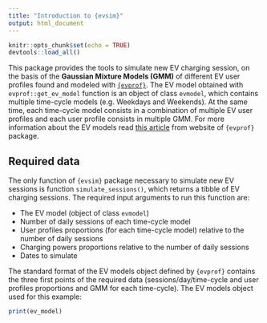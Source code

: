 ```yaml
---
title: "Introduction to {evsim}"
output: html_document
---
```


```r
knitr::opts_chunk$set(echo = TRUE)
devtools::load_all()
```

This package provides the tools to simulate new EV charging session, on the basis of the **Gaussian Mixture Models (GMM)** of different EV user profiles found and modeled with [`{evprof}`](https://mcanigueral.github.io/evprof/). The EV model obtained with `evprof::get_ev_model` function is an object of class `evmodel`, which contains multiple time-cycle models (e.g. Weekdays and Weekends). At the same time, each time-cycle model consists in a combination of multiple EV user profiles and each user profile consists in multiple GMM. For more information about the EV models read [this article](https://mcanigueral.github.io/evprof/articles/evmodel.html) from website of `{evprof}` package.

## Required data

The only function of `{evsim}` package necessary to simulate new EV sessions is function `simulate_sessions()`, which returns a tibble of EV charging sessions. The required input arguments to run this function are:

- The EV model (object of class `evmodel`)
- Number of daily sessions of each time-cycle model
- User profiles proportions (for each time-cycle model) relative to the number of daily sessions
- Charging powers proportions relative to the number of daily sessions
- Dates to simulate

The standard format of the EV models object defined by `{evprof}` contains the three first points of the required data (sessions/day/time-cycle and user profiles proportions and GMM for each time-cycle). The EV models object used for this example:

```r
print(ev_model)
```


<!-- ### EV user profiles models -->




<!-- To simulate an equivalent type of sessions we have to find the following parameters: -->

<!-- * **Charging rates distribution**: We can get the current charging power distribution with function `get_charging_rates_distribution`: -->

<!-- ```{r charging power distribution} -->
<!-- charging_rates <- get_charging_rates_distribution(sessions_demand) %>% -->
<!--   select(power, ratio) %>% -->
<!--   mutate(power = c(3.7, 7.3, 11, 22)) -->

<!-- print(charging_rates) -->
<!-- ``` -->

<!-- * **Number of sessions per day**: The daily number of sessions for each model -->

<!-- ```{r daily number of sessions} -->
<!-- n_sessions <- sessions_demand %>% -->
<!--   group_by(Timecycle) %>% -->
<!--   summarise(n = n()) %>% -->
<!--   mutate(n_day = round(n/c(16, 4, 4, 4))) -->

<!-- print(n_sessions) -->
<!-- ``` -->

<!-- * **Profiles distribution**: The user profiles proportion for each model -->

<!-- ```{r profiles ratios} -->
<!-- profiles_ratios <- sessions_demand %>% -->
<!--   group_by(Timecycle, Profile) %>% -->
<!--   summarise(n = n()) %>% -->
<!--   mutate(profile_ratio = n/sum(n)) %>% -->
<!--   select(model_name = Timecycle, profile = Profile, profile_ratio) -->

<!-- head(profiles_ratios, 10) -->
<!-- ``` -->


<!-- The function `simulate_sessions` of package `{evsim}` lets to simulate the sessions with the configuration above, together with the `dates` of the simulated sessions and the `interval_mins` as the times resolution (in minutes). Moreover, parameters `connection_log` and `energy_log` must be TRUE if the models have been built in a logarithmic scale. -->

<!-- ```{r estimate sessions, eval=F} -->
<!-- library(evsim) -->

<!-- ev_models <- readRDS('results/arnhem2_log_models.rds')[['models']] -->

<!-- my_ev_models <- ev_models %>% -->
<!--   mutate( -->
<!--     n_sessions = n_sessions$n_day # Update the number of sessions -->
<!--   ) %>% -->
<!--   update_profiles_ratios( -->
<!--     profiles_ratios # Update the distribution of user profiles -->
<!--   ) -->

<!-- sessions_estimated <- simulate_sessions( -->
<!--   my_ev_models, -->
<!--   charging_rates, -->
<!--   dates = unique(date(dttm_seq)), -->
<!--   interval_mins, -->
<!--   connection_log = TRUE, -->
<!--   energy_log = TRUE -->
<!-- ) -->
<!-- ``` -->
<!-- ```{r estimated sessions, eval=t, echo=F} -->
<!-- # Check that the charging rates distribution is correct with: -->
<!-- # sessions_estimated %>% get_charging_rates_distribution() -->

<!-- head(sessions_estimated) -->
<!-- ``` -->

<!-- Finally, we can calculate the estimated demand and compare it with the real demand: -->

<!-- ```{r simualted demand, eval=F} -->
<!-- estimated_demand <- sessions_estimated %>% -->
<!--   get_demand(dttm_seq) -->

<!-- comparison_demand <- tibble( -->
<!--   datetime = dttm_seq, -->
<!--   demand_real = rowSums(demand[-1]), -->
<!--   demand_estimated = rowSums(estimated_demand[-1]) -->
<!-- ) -->
<!-- ``` -->
<!-- ```{r simualted demand plot} -->
<!-- comparison_demand %>% -->
<!--   df_to_ts() %>% -->
<!--   dygraph(ylab = 'kW') %>% -->
<!--   dySeries('demand_real', 'Real demand', color = 'black', strokePattern = 'dashed', strokeWidth = 2) %>% -->
<!--   dySeries('demand_estimated', 'Estimated demand', color = 'navy', fillGraph = T) %>% -->
<!--   dyCSS("www/dystyle.css") -->
<!-- ``` -->

<!-- It is obvious that the two demand curves don't match perfectly because we are not doing a forecasting model but a simulation model, without inputs that conditionate a particular output. What we can compare is the day times where the demand peaks or valleys occur, and this is a positive comparison for our models, which coincide almost perfectly with the real demand. Moreover, the peak values are in general in concordance with the real peaks. -->




